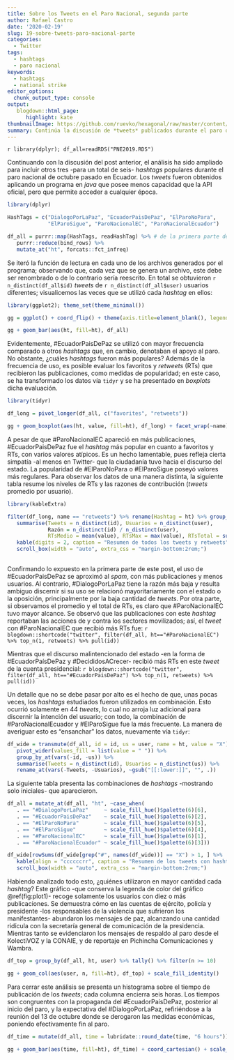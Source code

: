 ```yaml
---
title: Sobre los Tweets en el Paro Nacional, segunda parte
author: Rafael Castro
date: '2020-02-19'
slug: 19-sobre-tweets-paro-nacional-parte
categories:
  - Twitter
tags:
  - hashtags
  - paro nacional
keywords:
  - hashtags
  - national strike
editor_options: 
  chunk_output_type: console
output:
   blogdown::html_page:
      highlight: kate
thumbnailImage: https://github.com/ruevko/hexagonal/raw/master/content/post/2020/02/cacerolazo.jpg
summary: Continúa la discusión de *tweets* publicados durante el paro de octubre, considerando ahora seis *hashtags* populares.
---
```


`r library(dplyr); df_all=readRDS("PNE2019.RDS")`

Continuando con la discusión del post anterior, el análisis ha sido ampliado para incluir otros tres -para un total de seis- *hashtags* populares durante el paro nacional de octubre pasado en Ecuador. Los *tweets* fueron obtenidos aplicando un programa en *java* que posee menos capacidad que la API oficial, pero que permite acceder a cualquier época.

```r
library(dplyr)

HashTags = c("DialogoPorLaPaz", "EcuadorPaisDePaz", "ElParoNoPara",
             "ElParoSigue", "ParoNacionalEC", "ParoNacionalEcuador")

df_all = purrr::map(HashTags, readHashTag) %>% # de la primera parte del post
   purrr::reduce(bind_rows) %>%
   mutate_at("ht", forcats::fct_infreq)
```

Se iteró la función de lectura en cada uno de los archivos generados por el programa; observando que, cada vez que se genera un archivo, este debe ser renombrado o de lo contrario sería reescrito. En total se obtuvieron `r n_distinct(df_all$id)` *tweets* de `r n_distinct(df_all$user)` usuarios diferentes; visualicemos las veces que se utilizó cada *hashtag* en ellos:

```r
library(ggplot2); theme_set(theme_minimal())

gg = ggplot() + coord_flip() + theme(axis.title=element_blank(), legend.position="none")

gg + geom_bar(aes(ht, fill=ht), df_all)
```

Evidentemente, #EcuadorPaisDePaz se utilizó con mayor frecuencia comparado a otros *hashtags* que, en cambio, denotaban el apoyo al paro. No obstante, ¿cuáles *hashtags* fueron más populares? Además de la frecuencia de uso, es posible evaluar los favoritos y *retweets* (RTs) que recibieron las publicaciones, como medidas de popularidad; en este caso, se ha transformado los datos vía `tidyr` y se ha presentado en *boxplots* dicha evaluación.

```r
library(tidyr)

df_long = pivot_longer(df_all, c("favorites", "retweets"))

gg + geom_boxplot(aes(ht, value, fill=ht), df_long) + facet_wrap(~name) + scale_y_log10()
```

A pesar de que #ParoNacionalEC apareció en más publicaciones, #EcuadorPaisDePaz fue el *hashtag* más popular en cuanto a favoritos y RTs, con varios valores atípicos. Es un hecho lamentable, pues refleja cierta simpatía -al menos en Twitter- que la ciudadanía tuvo hacia el discurso del estado. La popularidad de #ElParoNoPara o #ElParoSigue poseyó valores más regulares. Para observar los datos de una manera distinta, la siguiente tabla resume los niveles de RTs y las razones de contribución (*tweets* promedio por usuario).

```r
library(kableExtra)

filter(df_long, name == "retweets") %>% rename(Hashtag = ht) %>% group_by(Hashtag) %>%
   summarise(Tweets = n_distinct(id), Usuarios = n_distinct(user),
             Razón = n_distinct(id) / n_distinct(user),
             RTsMedio = mean(value), RTsMax = max(value), RTsTotal = sum(value)) %>%
   kable(digits = 2, caption = "Resumen de todos los tweets y retweets") %>%
   scroll_box(width = "auto", extra_css = "margin-bottom:2rem;")
   
```

Confirmando lo expuesto en la primera parte de este post, el uso de #EcuadorPaisDePaz se aproximó al *spam*, con más publicaciones y menos usuarios. Al contrario, #DialogoPorLaPaz tiene la razón más baja y resulta ambiguo discernir si su uso se relacionó mayoritariamente con el estado o la oposición, principalmente por la baja cantidad de *tweets*. Por otra parte, si observamos el promedio y el total de RTs, es claro que #ParoNacionalEC tuvo mayor alcance. Se observó que las publicaciones con este *hashtag* reportaban las acciones de y contra los sectores movilizados; así, el *tweet* con #ParoNacionalEC que recibió más RTs fue: `r blogdown::shortcode("twitter", filter(df_all, ht=="#ParoNacionalEC") %>% top_n(1, retweets) %>% pull(id))`

Mientras que el discurso malintencionado del estado -en la forma de #EcuadorPaísDePaz y #DecididosACrecer- recibió más RTs en este *tweet* de la cuenta presidencial: `r blogdown::shortcode("twitter", filter(df_all, ht=="#EcuadorPaisDePaz") %>% top_n(1, retweets) %>% pull(id))`

Un detalle que no se debe pasar por alto es el hecho de que, unas pocas veces, los *hashtags* estudiados fueron utilizados en combinación. Esto ocurrió solamente en 44 *tweets*, lo cual no arroja luz adicional para discernir la intención del usuario; con todo, la combinación de #ParoNacionalEcuador y #ElParoSigue fue la más frecuente. La manera de averiguar esto es "ensanchar" los datos, nuevamente vía `tidyr`:

```r
df_wide = transmute(df_all, id = id, us = user, name = ht, value = "X") %>% #\U2713
   pivot_wider(values_fill = list(value = " ")) %>%
   group_by_at(vars(-id, -us)) %>%
   summarise(Tweets = n_distinct(id), Usuarios = n_distinct(us)) %>%
   rename_at(vars(-Tweets, -Usuarios), ~gsub("[[:lower:]]", "", .))
```

La siguiente tabla presenta las combinaciones de *hashtags* -mostrando solo iniciales- que aparecieron.

```r
df_all = mutate_at(df_all, "ht", ~case_when(
   . == "#DialogoPorLaPaz"     ~ scale_fill_hue()$palette(6)[6],
   . == "#EcuadorPaisDePaz"    ~ scale_fill_hue()$palette(6)[2],
   . == "#ElParoNoPara"        ~ scale_fill_hue()$palette(6)[5],
   . == "#ElParoSigue"         ~ scale_fill_hue()$palette(6)[4],
   . == "#ParoNacionalEC"      ~ scale_fill_hue()$palette(6)[1],
   . == "#ParoNacionalEcuador" ~ scale_fill_hue()$palette(6)[3]))

df_wide[rowSums(df_wide[grep("#", names(df_wide))] == "X") > 1, ] %>%
   kable(align = "ccccccrr", caption = "Resumen de los tweets con hashtags combinados") %>%
   scroll_box(width = "auto", extra_css = "margin-bottom:2rem;")
```

Habiendo analizado todo esto, ¿quiénes utilizaron en mayor cantidad cada *hashtag*? Este gráfico -que conserva la legenda de color del gráfico \@ref(fig:plot1)- recoge solamente los usuarios con diez o más publicaciones. Se demuestra cómo en las cuentas de ejército, policía y presidente -los responsables de la violencia que sufrieron los manifestantes- abundaron los mensajes de paz, alcanzando una cantidad ridícula con la secretaría general de comunicación de la presidencia. Mientras tanto se evidenciaron los mensajes de respaldo al paro desde el KolectiVOZ y la CONAIE, y de reportaje en Pichincha Comunicaciones y Wambra.

```r
df_top = group_by(df_all, ht, user) %>% tally() %>% filter(n >= 10)

gg + geom_col(aes(user, n, fill=ht), df_top) + scale_fill_identity()
```

Para cerrar este análisis se presenta un histograma sobre el tiempo de publicación de los *tweets*; cada columna encierra seis horas. Los tiempos son congruentes con la propaganda del #EcuadorPaísDePaz, posterior al inicio del paro, y la expectativa del #DialogoPorLaPaz, refiriéndose a la reunión del 13 de octubre donde se derogaron las medidas económicas, poniendo efectivamente fin al paro.

```r
df_time = mutate(df_all, time = lubridate::round_date(time, "6 hours"))

gg + geom_bar(aes(time, fill=ht), df_time) + coord_cartesian() + scale_y_continuous(breaks=20*0:5) + scale_fill_identity()
```
